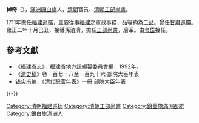 '''綽奇'''（{{lang-mnc|ᠴᠣᡴᡳ|v=coki}}），[[滿洲鑲白旗|滿洲鑲白旗]]人，[[清朝|清朝]]官员、[[清朝工部尚書列表|清朝工部尚書]]。

1711年擔任[[福建巡撫|福建巡撫]]，主要從事[[福建|福建]]之軍政事務，品等約為[[二品|二品]]。曾任[[甘肅巡撫|甘肅巡撫]]。雍正二年十月己丑，接替孫渣濟，擔任[[清朝工部尚書列表|工部尚書]]，后革。由[[夸岱|夸岱]]接任。

==參考文獻==
*《福建省志》，福建省地方誌編纂委員會編，1992年。
*《[[清史稿|清史稿]]》卷一百七十八至一百九十六·部院大臣年表
*[[钱实甫|钱实甫]]编，《[[清代职官年表|清代职官年表]]》一冊·部院大臣年表
{{-}}
{{start box}}
{{s-off}}
{{s-before|[[黃秉中|黃秉中]]}}
{{s-title|[[福建巡撫|福建巡撫]]|1711年上任}}
{{s-after|[[滿保|滿保]]}}
{{succession box|[[孫渣濟|孫渣濟]]|[[夸岱|夸岱]]|[[清朝工部尚書列表|清朝工部滿尚書]]|<small>雍正二年十月己丑 - 雍正五年七月己巳</small><br /><small>1724年12月4日 - 1727年8月31日</small>}}
{{end box}}
{{清朝官员小作品}}
[[Category:清朝福建巡抚|Category:清朝福建巡抚]]
[[Category:清朝工部尚書|Category:清朝工部尚書]]
[[Category:鑲藍旗滿洲都統|Category:鑲藍旗滿洲都統]]
[[Category:鑲白旗滿洲人|Category:鑲白旗滿洲人]]